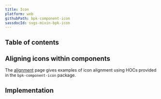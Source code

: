 ```yaml
---
title: Icon
platform: web
githubPath: bpk-component-icon
sassdocId: svgs-mixin-bpk-icon
---
```



## Table of contents

## Aligning icons within components

The [alignment](/components/alignment) page gives examples of icon alignment using HOCs provided in the `bpk-component-icon` package.

## Implementation

<Readme file={readme} />
